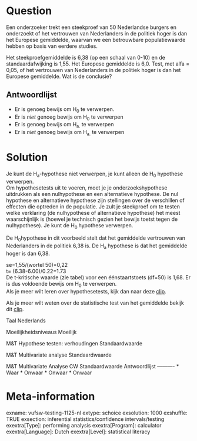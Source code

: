 Question
========
Een onderzoeker trekt een steekproef van 50 Nederlandse burgers en onderzoekt of het vertrouwen van Nederlanders in de politiek hoger is dan het Europese gemiddelde, waarvan we een betrouwbare populatiewaarde hebben op basis van eerdere studies.  
  
Het steekproefgemiddelde is 6,38 (op een schaal van 0-10) en de standaardafwijking is 1,55. Het Europese gemiddelde is 6,0. Test, met alfa = 0,05, of het vertrouwen van Nederlanders in de politiek hoger is dan het Europese gemiddelde. Wat is de conclusie?

Antwoordlijst
----------
* Er is genoeg bewijs om H<sub>0</sub> te verwerpen.
* Er is *niet* genoeg bewijs om H<sub>0</sub> te verwerpen
* Er is genoeg bewijs om H<sub>a.</sub> te verwerpen
* Er is *niet* genoeg bewijs om H<sub>a.</sub> te verwerpen

Solution
========

Je kunt de H<sub>a</sub>-hypothese niet verwerpen, je kunt alleen de H<sub>0</sub> hypothese verwerpen.  
Om hypothesetests uit te voeren, moet je je onderzoekshypothese uitdrukken als een nulhypothese en een alternatieve hypothese. De nul hypothese en alternatieve hypothese zijn stellingen over de verschillen of effecten die optreden in de populatie. Je zult je steekproef om te testen welke verklaring (de nulhypothese of alternatieve hypothese) het meest waarschijnlijk is (hoewel je technisch gezien het bewijs toetst tegen de nulhypothese). Je kunt de H<sub>0 </sub>hypothese verwerpen.  
  
  
De H<sub>0</sub>hypothese in dit voorbeeld stelt dat het gemiddelde vertrouwen van Nederlanders in de politiek 6,38 is. De H<sub>a</sub> hypothese is dat het gemiddelde hoger is dan 6,38.  
  
  
se=1,55/(wortel 50)=0,22  
t= (6.38-6.00)/0.22=1.73  
De t-kritische waarde (zie tabel) voor een éénstaartstoets (df=50) is 1,68. Er is dus voldoende bewijs om H<sub>0</sub> te verwerpen.  
Als je meer wilt leren over hypothesetests, kijk dan naar deze [clip](https://www.youtube.com/watch?v=1xwNztgZ7Ho&list=PLyLpEs0x9BnkUdochj7JEC-2javLshojj&index=1).  
  
  
Als je meer wilt weten over de statistische test van het gemiddelde bekijk dit
[clip](https://www.youtube.com/watch?v=9V6L3Zu3PP0&index=3&list=PLyLpEs0x9BnkUdochj7JEC-2javLshojj).

Taal Nederlands

Moeilijkheidsniveaus Moeilijk

M&T Hypothese testen: verhoudingen Standaardwaarde

M&T Multivariate analyse Standaardwaarde

M&T Multivariate Analyse CW Standaardwaarde
Antwoordlijst
----------
* Waar
* Onwaar
* Onwaar
* Onwaar

Meta-information
================
exname: vufsw-testing-1125-nl
extype: schoice
exsolution: 1000
exshuffle: TRUE
exsection: inferential statistics/confidence intervals/testing
exextra[Type]: performing analysis
exextra[Program]: calculator
exextra[Language]: Dutch
exextra[Level]: statistical literacy

